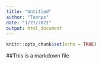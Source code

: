 ```yaml
---
title: "Untitled"
author: "Toonps"
date: "1/27/2021"
output: html_document
---
```


```r
knitr::opts_chunk$set(echo = TRUE)
```

##This is a markdown file